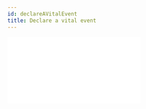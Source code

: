 ```yaml
---
id: declareAVitalEvent
title: Declare a vital event
---
```



  <div style={{ position: "relative", paddingBottom: "56.25%", height: 0 }}>
    <iframe
      src={url}
      frameBorder={0}
      webkitallowfullscreen
      mozallowfullscreen
      allowFullScreen
      style={{
        position: "absolute",
        top: 0,
        left: 0,
        width: "100%",
        height: "100%",
      }}
    />
  </div>
);

## Overview

This functionality allows different types of agent to complete and submit a vital event registration application and attach supporting documentation for registration.

<Video url="https://www.loom.com/embed/6ded0fda839b4326a896722a44a73124"></Video>

## Configuration

The OpenCRVS product allows you to configure the form fields as per your legal requirements, however the product does recommend a number of fields to be included based on global best practice.

The form fields included in this version of the product reflect requirements from the Government of Zambia that were captured during development of the Zambian Proof of Concept.

[Birth registration application](birthRegistrationApplication)

[Death registration application](deathRegistrationApplication)

Content for SMS messages can be updated based on country requirements.

## User Stories

The application form can be completed by different actors, on different devices, with different permissions.

As a **Field Agent** I want to complete a birth registration application and send it for review so that it can be registered by the Registrar.

As a **Field Agent** I want to be able to send an application "in-progress" (without all mandatory fields) so that there is a notification of the vital event in the system and the application can be completed at another point in time without replication of work effort.

As a **Registration Agent** I want to complete a birth registration application in an office setting and send it for approval and registration by the Registrar.

As a **Registrar** I want to complete a birth registration application and register the vital event.

As **Any Type of Agent** I want to be able to save a draft application so that I can complete it later on.

As **Any Type of Agent** I want to be able to complete a draft application so that I can send it for review/approval/register it.

## Functionality

### Start an application

The user can start the application from the homepage.

In order to ensure that the applicant understands why the event registration is important and what the end to end process is, the user is provided with an introductory page that encourages them to engage in dialogue with the applicant.

<img
  alt="Intro to process"
  src={useBaseUrl(
    "assets/core_functions/Declare_a_vital_event_9ac52ae0b64a4707bac417c16c9ab0e6/Intro_to_process.png"
  )}
/>

### Application & contact details

Before the application form is completed, the user is required to capture who is present for the application along with with a contact phone number to ensure that status updates can be provided throughout the application process. We ask who is there for the application to understand registration behaviors; this can be helpful when designing communication strategies related to civil registration e.g. if only Mother's are present, how can you engage fathers, and vice versa? An application can not be submitted before a contact number is provided.

### Complete the application form

The user is then taken through the application form (example included as per Zambian Proof of Concept).

Key features:

- Question-led application form
- All mandatory fields are clearly marked with a **\*** so that users know which fields must be completed
- Validation of NID or Birth Registration Number (BRN) with respective system
- Auto-population of fields based on NID or BRN data
- Client-side data validation to ensure data quality

[Client-side data validation on form fields](https://www.notion.so/3eb2d4c1d8f844f4839f81d42633b5ca)

### Attach supporting documents

The user can attach supporting documents to the application. As per country requirements, all required supporting documents needed for the application are listed here.

[Declare_a_vital_event_9ac52ae0b64a4707bac417c16c9ab0e6/31*March_2020*-\_Loom_Recording.mp4](Declare_a_vital_event_9ac52ae0b64a4707bac417c16c9ab0e6/31_March_2020_-_Loom_Recording.mp4)

1. The user selects the type of document they are attaching from the drop down menu
2. The user selects **Add file** and takes a photo of the document using the tablet/mobile device. If the user is office based, they can scan and upload the document.
3. The user can preview the photo. If it is clear, they can **continue.** If it is not clear, they can **Retake photo**
4. While the document is being uploaded, the user can see that it is being uploaded . Once the document is uploaded, the user can see a clickable and viewable link above the dropdown.
5. Once the user has attached all documents, they progress to the next stage.

### Review the application before submission

Before the application is submitted for review, the user needs to review the data that they have entered to ensure that it is correct.

If the user wants to change any of the information before submission, they can click "change" next to the relevant field. Once they select "change" they will be taken to the form field in the form that requires the update. After making the change, the user can navigate "Back to Review" from the bottom of the page where the field was changed. This prevents the user from navigating all the way back through the form.

Any mandatory field that has not been completed is highlighted clearly in red text so that the user knows that this information is missing.

### Submit the application

The end user can submit the application in two states:

1. Complete application:

<img
  alt="Application_Complete"
  src={useBaseUrl(
    "assets/core_functions/Declare_a_vital_event_9ac52ae0b64a4707bac417c16c9ab0e6/Application_Complete.png"
  )}
/>

1. In-progress application:

<img
  alt="Application_Incomplete"
  src={useBaseUrl(
    "assets/core_functions/Declare_a_vital_event_9ac52ae0b64a4707bac417c16c9ab0e6/Application_Incomplete.png"
  )}
/>

**Low Connectivity Feature:** if the user is offline, they can still submit the application and continue to do their work. They will see the application status in the _Sent for Review_ workqueue with a status that informs them it submission is pending connectivity. Once the application has been sent, it will appear as sent with a green tick.

### Submit the application

On successful submission of the application, the Applicant will receive an SMS with the Tracking ID of the application and guidance on next steps.
